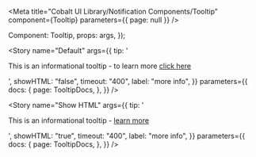 
<Meta
	title="Cobalt UI Library/Notification Components/Tooltip"
	component={Tooltip}
	parameters={{ page: null }}
/>

  Component: Tooltip,
  props: args,
});

<Story
	name="Default"
	args={{
		tip: '<p>This is an informational tooltip - to learn more <a href="/tutorial">click here</a></p>',
		showHTML: "false",
		timeout: "400",
		label: "more info",
	}}
	parameters={{
		docs: {
			page: TooltipDocs,
		},
	}}
/>

<Story
	name="Show HTML"
	args={{
    tip: '<p>This is an informational tooltip - <a href="/tutorial">learn more</a></p>',
		showHTML: "true",
		timeout: "400",
		label: "more info",
	}}
	parameters={{
		docs: {
			page: TooltipDocs,
		},
	}}
/>